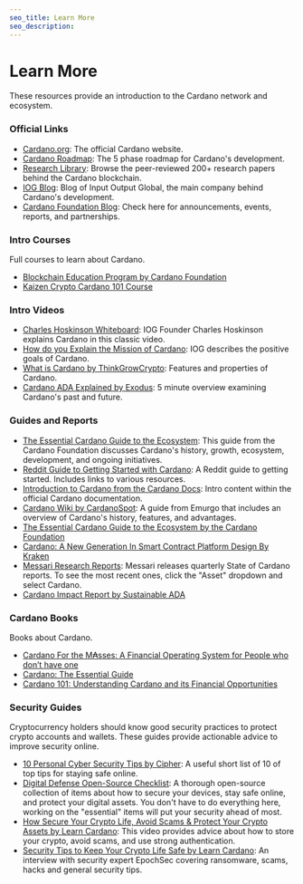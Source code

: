 ```yaml
---
seo_title: Learn More
seo_description:
---
```


# Learn More

These resources provide an introduction to the Cardano network and ecosystem.

### Official Links

- [Cardano.org](https://cardano.org/): The official Cardano website.
- [Cardano Roadmap](https://roadmap.cardano.org/en/): The 5 phase roadmap for Cardano's development.
- [Research Library](https://iohk.io/en/research/library/): Browse the peer-reviewed 200+ research papers behind the Cardano blockchain.
- [IOG Blog](https://iohk.io/blog/): Blog of Input Output Global, the main company behind Cardano's development.
- [Cardano Foundation Blog](https://cardanofoundation.org/blog): Check here for announcements, events, reports, and partnerships.

### Intro Courses

Full courses to learn about Cardano.

- [Blockchain Education Program by Cardano Foundation](https://academy.cardanofoundation.org/)
- [Kaizen Crypto Cardano 101 Course](https://www.youtube.com/playlist?list=PLrbMFdXZnzoAwfxIVo-SQ_qEBCqbwuU6o)

### Intro Videos

- [Charles Hoskinson Whiteboard](https://www.youtube.com/watch?v=Ja9D0kpksxw): IOG Founder Charles Hoskinson explains Cardano in this classic video.
- [How do you Explain the Mission of Cardano](https://www.youtube.com/watch?v=l_Nv0-PVrnM): IOG describes the positive goals of Cardano.
- [What is Cardano by ThinkGrowCrypto](https://www.youtube.com/watch?v=BJ6l4oseK_k): Features and properties of Cardano.
- [Cardano ADA Explained by Exodus](https://www.youtube.com/watch?v=5vQ5wePI-Fw): 5 minute overview examining Cardano's past and future.

### Guides and Reports

- [The Essential Cardano Guide to the Ecosystem](https://services.iohk.io/hubfs/EssentialCardano/PDF/Essential%20Cardano%20Guide%20to%20the%20Ecosystem.pdf?hsLang=en): This guide from the Cardano Foundation discusses Cardano's history, growth, ecosystem, development, and ongoing initiatives.
- [Reddit Guide to Getting Started with Cardano](https://www.reddit.com/r/cardano/comments/lnj5ne/getting_started_guide_a_newbies_guide_to_cardano/): A Reddit guide to getting started. Includes links to various resources.
- [Introduction to Cardano from the Cardano Docs](https://docs.cardano.org/new-to-cardano/introduction/): Intro content within the official Cardano documentation.
- [Cardano Wiki by CardanoSpot](https://cardanospot.io/wiki): A guide from Emurgo that includes an overview of Cardano's history, features, and advantages.
- [The Essential Cardano Guide to the Ecosystem by the Cardano Foundation](https://landing.essentialcardano.io/guide-to-the-ecosystem)
- [Cardano: A New Generation In Smart Contract Platform Design By Kraken](https://blog.kraken.com/crypto-education/kraken-intelligence/cardano-a-new-generation-in-smart-contract-platform-design)
- [Messari Research Reports](https://messari.io/research/research-and-protocols?tag=All-Tags): Messari releases quarterly State of Cardano reports. To see the most recent ones, click the "Asset" dropdown and select Cardano.
- [Cardano Impact Report by Sustainable ADA](https://sustainableada.com/cardano-impact-report/)

### Cardano Books

Books about Cardano.

- [Cardano For the M₳sses: A Financial Operating System for People who don’t have one](https://www.amazon.com/dp/B0B912X5G6)
- [Cardano: The Essential Guide](https://www.amazon.com/dp/B0B1DSTS3X)
- [Cardano 101: Understanding Cardano and its Financial Opportunities](https://www.amazon.com/dp/B0C524H491)

### Security Guides

Cryptocurrency holders should know good security practices to protect crypto accounts and wallets. These guides provide actionable advice to improve security online.

- [10 Personal Cyber Security Tips by Cipher](https://cipher.com/blog/10-personal-cyber-security-tips-cyberaware/): A useful short list of 10 of top tips for staying safe online.
- [Digital Defense Open-Source Checklist](https://digital-defense.io/): A thorough open-source collection of items about how to secure your devices, stay safe online, and protect your digital assets. You don't have to do everything here, working on the "essential" items will put your security ahead of most.
- [How Secure Your Crypto Life, Avoid Scams & Protect Your Crypto Assets by Learn Cardano](https://www.youtube.com/watch?v=W2YeB5clm0k): This video provides advice about how to store your crypto, avoid scams, and use strong authentication.
- [Security Tips to Keep Your Crypto Life Safe by Learn Cardano](https://www.youtube.com/watch?v=bRFEx_TNc24): An interview with security expert EpochSec covering ransomware, scams, hacks and general security tips.
